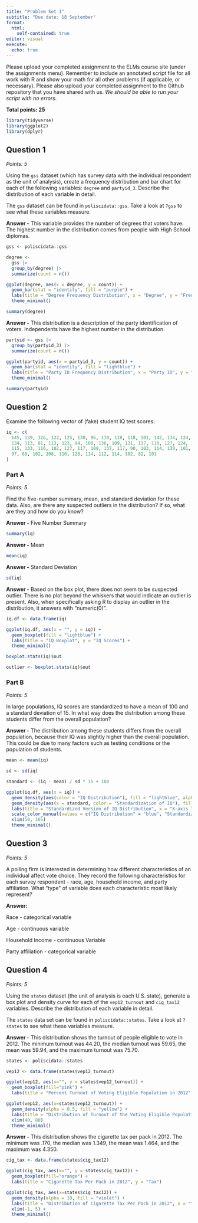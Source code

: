 ```yaml
---
title: "Problem Set 1"
subtitle: "Due date: 18 September"
format: 
  html:
    self-contained: true
editor: visual
execute: 
  echo: true
---
```


Please upload your completed assignment to the ELMs course site (under the assignments menu). Remember to include an annotated script file for all work with R and show your math for all other problems (if applicable, or necessary). Please also upload your completed assignment to the Github repository that you have shared with us. *We should be able to run your script with no errors.*

**Total points: 25**

```r
library(tidyverse)
library(ggplot2)
library(dplyr)
```

## Question 1

*Points: 5*

Using the `gss` dataset (which has survey data with the individual respondent as the unit of analysis), create a frequency distribution and bar chart for each of the following variables: `degree` and `partyid_3`. Describe the distribution of each variable in detail.

::: callout-note
The `gss` dataset can be found in `poliscidata::gss`. Take a look at `?gss` to see what these variables measure.
:::

**Answer -** This variable provides the number of degrees that voters have. The highest number in the distribution comes from people with High School diplomas.

```r
gss <- poliscidata::gss

degree <- 
  gss |> 
  group_by(degree) |>
  summarize(count = n())

ggplot(degree, aes(x = degree, y = count)) +
  geom_bar(stat = "identity", fill = "purple") +
  labs(title = "Degree Frequency Distribution", x = "Degree", y = "Frequency") +
  theme_minimal()

summary(degree)
```

**Answer -** This distribution is a description of the party identification of voters. Independents have the highest number in the distribution.

```r
partyid <- gss |> 
  group_by(partyid_3) |>
  summarize(count = n())

ggplot(partyid, aes(x = partyid_3, y = count)) +
  geom_bar(stat = "identity", fill = "lightblue") +
  labs(title = "Party ID Frequency Distribution", x = "Party ID", y = "Frequency") +
  theme_minimal()

summary(partyid)
```

## Question 2

Examine the following vector of (fake) student IQ test scores:

```r
iq <- c(
  145, 139, 126, 122, 125, 130, 96, 110, 118, 118, 101, 142, 134, 124, 112, 109, 
  134, 113, 81, 113, 123, 94, 100, 136, 109, 131, 117, 110, 127, 124, 106, 124, 
  115, 133, 116, 102, 127, 117, 109, 137, 117, 90, 103, 114, 139, 101, 122, 105, 
  97, 89, 102, 108, 110, 128, 114, 112, 114, 102, 82, 101
)
```

### Part A

*Points: 5*

Find the five-number summary, mean, and standard deviation for these data. Also, are there any suspected outliers in the distribution? If so, what are they and how do you know?

**Answer -** Five Number Summary

```r
summary(iq)
```

**Answer -** Mean

```r
mean(iq)
```

**Answer -** Standard Deviation

```r
sd(iq)
```

**Answer -** Based on the box plot, there does not seem to be suspected outlier. There is no plot beyond the whiskers that would indicate an outlier is present. Also, when specifically asking R to display an outlier in the distribution, it answers with "numeric(0)".

```r
iq.df <- data.frame(iq)

ggplot(iq.df, aes(x = "", y = iq)) +
  geom_boxplot(fill = "lightblue") +
  labs(title = "IQ Boxplot", y = "IQ Scores") +
  theme_minimal()

boxplot.stats(iq)$out

outlier <- boxplot.stats(iq)$out
```

### Part B

*Points: 5*

In large populations, IQ scores are standardized to have a mean of 100 and a standard deviation of 15. In what way does the distribution among these students differ from the overall population?

**Answer -** The distribution among these students differs from the overall population, because their IQ was slightly higher than the overall population. This could be due to many factors such as testing conditions or the population of students.

```r
mean <- mean(iq)

sd <- sd(iq)

standard <- (iq - mean) / sd * 15 + 100

ggplot(iq.df, aes(x = iq)) +
  geom_density(aes(color = "IQ Distribution"), fill = "lightblue", alpha = 0.5) +
  geom_density(aes(x = standard, color = "Standardization of IQ"), fill = "lightgreen", alpha = 0.5) +
  labs(title = "Standardized Version of IQ Distribution", x = "X-axis label", y = "Density") +
  scale_color_manual(values = c("IQ Distribution" = "blue", "Standardization of IQ" = "green")) +
  xlim(50, 165)
  theme_minimal()

```

## Question 3

*Points: 5*

A polling firm is interested in determining how different characteristics of an individual affect vote choice. They record the following characteristics for each survey respondent - race, age, household income, and party affiliation. What "type" of variable does each characteristic most likely represent?

**Answer:**

Race - categorical variable

Age - continuous variable

Household Income - continuous Variable

Party affiliation - categorical variable

## Question 4

*Points: 5*

Using the `states` dataset (the unit of analysis is each U.S. state), generate a box plot and density curve for each of the `vep12_turnout` and `cig_tax12` variables. Describe the distribution of each variable in detail.

::: callout-note
The `states` data set can be found in `poliscidata::states`. Take a look at `?states` to see what these variables measure.
:::

**Answer -** This distribution shows the turnout of people eligible to vote in 2012. The minimum turnout was 44.20, the median turnout was 59.65, the mean was 59.94, and the maximum turnout was 75.70.

```r
states <- poliscidata::states

vep12 <- data.frame(states$vep12_turnout)

ggplot(vep12, aes(x="", y = states$vep12_turnout)) +
  geom_boxplot(fill="pink") +
  labs(title = "Percent Turnout of Voting Eligible Population in 2012", y = "Turnout")

ggplot(vep12, aes(x=states$vep12_turnout)) +
  geom_density(alpha = 0.5, fill = "yellow") +
  labs(title = "Distribution of Turnout of the Voting Eligible Population in 2012", x = "", y = "Turnout") +
  xlim(40, 80)
  theme_minimal()

```

**Answer -** This distribution shows the cigarette tax per pack in 2012. The minimum was .170, the median was 1.349, the mean was 1.464, and the maximum was 4.350.

```r
cig_tax <- data.frame(states$cig_tax12)

ggplot(cig_tax, aes(x="", y = states$cig_tax12)) +
  geom_boxplot(fill="orange") +
  labs(title = "Cigarette Tax Per Pack in 2012", y = "Tax")

ggplot(cig_tax, aes(x=states$cig_tax12)) +
  geom_density(alpha = 10, fill = "violet") +
  labs(title = "Distribution of Cigarette Tax Per Pack in 2012", x = "", y = "Tax") +
  xlim(-1, 5) +
  theme_minimal()
```
